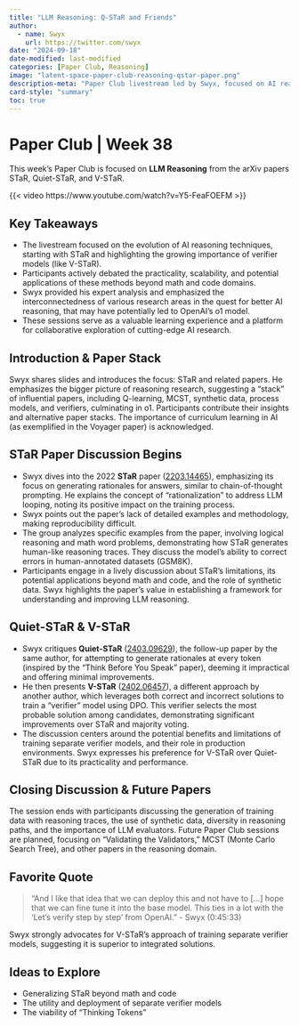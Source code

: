 ```yaml
---
title: "LLM Reasoning: Q-STaR and Friends"
author:
  - name: Swyx
    url: https://twitter.com/swyx
date: "2024-09-18"
date-modified: last-modified
categories: [Paper Club, Reasoning]
image: "latent-space-paper-club-reasoning-qstar-paper.png"
description-meta: "Paper Club livestream led by Swyx, focused on AI reasoning papers, particularly STaR and its successors (Quiet-STaR & V-STaR), potentially relevant to OpenAI's o1 model."
card-style: "summary"
toc: true
---
```

# Paper Club | Week 38

This week's Paper Club is focused on **LLM Reasoning** from the arXiv papers STaR, Quiet-STaR, and V-STaR.

{{< video https://www.youtube.com/watch?v=Y5-FeaFOEFM >}}

## Key Takeaways

* The livestream focused on the evolution of AI reasoning techniques, starting with STaR and highlighting the growing importance of verifier models (like V-STaR). 
* Participants actively debated the practicality, scalability, and potential applications of these methods beyond math and code domains. 
* Swyx provided his expert analysis and emphasized the interconnectedness of various research areas in the quest for better AI reasoning, that may have potentially led to OpenAI's o1 model. 
* These sessions serve as a valuable learning experience and a platform for collaborative exploration of cutting-edge AI research. 

## Introduction & Paper Stack
Swyx shares slides and introduces the focus: STaR and related papers. He emphasizes the bigger picture of reasoning research, suggesting a "stack" of influential papers, including Q-learning, MCST, synthetic data, process models, and verifiers, culminating in o1. Participants contribute their insights and alternative paper stacks. The importance of curriculum learning in AI (as exemplified in the Voyager paper) is acknowledged.

## STaR Paper Discussion Begins
* Swyx dives into the 2022 **STaR** paper ([2203.14465](https://arxiv.org/abs/2203.14465)), emphasizing its focus on generating rationales for answers, similar to chain-of-thought prompting. He explains the concept of "rationalization" to address LLM looping, noting its positive impact on the training process.
* Swyx points out the paper's lack of detailed examples and methodology, making reproducibility difficult. 
* The group analyzes specific examples from the paper, involving logical reasoning and math word problems, demonstrating how STaR generates human-like reasoning traces. They discuss the model's ability to correct errors in human-annotated datasets (GSM8K). 
* Participants engage in a lively discussion about STaR's limitations, its potential applications beyond math and code, and the role of synthetic data. Swyx highlights the paper's value in establishing a framework for understanding and improving LLM reasoning.

## Quiet-STaR & V-STaR
* Swyx critiques **Quiet-STaR** ([2403.09629](https://arxiv.org/abs/2403.09629)), the follow-up paper by the same author, for attempting to generate rationales at every token (inspired by the "Think Before You Speak" paper), deeming it impractical and offering minimal improvements. 
* He then presents **V-STaR** ([2402.06457](https://arxiv.org/abs/2402.06457)), a different approach by another author, which leverages both correct and incorrect solutions to train a "verifier" model using DPO. This verifier selects the most probable solution among candidates, demonstrating significant improvements over STaR and majority voting.  
* The discussion centers around the potential benefits and limitations of training separate verifier models, and their role in production environments. Swyx expresses his preference for V-STaR over Quiet-STaR due to its practicality and performance.

## Closing Discussion & Future Papers
The session ends with participants discussing the generation of training data with reasoning traces, the use of synthetic data, diversity in reasoning paths, and the importance of LLM evaluators. Future Paper Club sessions are planned, focusing on "Validating the Validators," MCST (Monte Carlo Search Tree), and other papers in the reasoning domain.

## Favorite Quote
> "And I like that idea that we can deploy this and not have to [...] hope that we can fine tune it into the base model. This ties in a lot with the 'Let's verify step by step' from OpenAI." - Swyx (0:45:33)

Swyx strongly advocates for V-STaR's approach of training separate verifier models, suggesting it is superior to integrated solutions.

## Ideas to Explore
* Generalizing STaR beyond math and code
* The utility and deployment of separate verifier models
* The viability of "Thinking Tokens"
